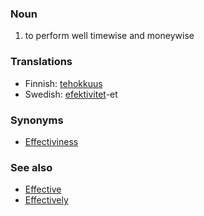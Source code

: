===Noun===
#to perform well timewise and moneywise

===Translations===
*Finnish: [[tehokkuus]]
*Swedish: [[efektivitet]]-et

===Synonyms===
*[[Effectiviness]]

===See also===
*[[Effective]]
*[[Effectively]]